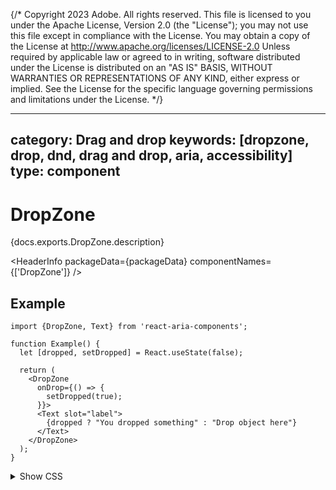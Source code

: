 {/* Copyright 2023 Adobe. All rights reserved.
This file is licensed to you under the Apache License, Version 2.0 (the "License");
you may not use this file except in compliance with the License. You may obtain a copy
of the License at http://www.apache.org/licenses/LICENSE-2.0
Unless required by applicable law or agreed to in writing, software distributed under
the License is distributed on an "AS IS" BASIS, WITHOUT WARRANTIES OR REPRESENTATIONS
OF ANY KIND, either express or implied. See the License for the specific language
governing permissions and limitations under the License. */}



---
category: Drag and drop
keywords: [dropzone, drop, dnd, drag and drop, aria, accessibility]
type: component
---

# DropZone

<PageDescription>{docs.exports.DropZone.description}</PageDescription>

<HeaderInfo
  packageData={packageData}
  componentNames={['DropZone']} />

## Example

```tsx example
import {DropZone, Text} from 'react-aria-components';

function Example() {
  let [dropped, setDropped] = React.useState(false);

  return (
    <DropZone
      onDrop={() => {
        setDropped(true);
      }}>
      <Text slot="label">
        {dropped ? "You dropped something" : "Drop object here"}
      </Text>
    </DropZone>
  );
}
```

<details>
  <summary style={{fontWeight: 'bold'}}><ChevronRight size="S" /> Show CSS</summary>
```css hidden
/* We only import styles up to one page away, we don't follow those pages dependencies, so
* import everything and in the correct order of dependency so that layers don't overwrite each other. */
@import './Button.mdx';
```
```css
@layer dropzone;
@layer dropzone.layout, dropzone.hcm;
@layer dropzone.layout {
  .react-aria-DropZone {
    --border-color: var(--spectrum-alias-border-color);
    --border-color-pressed: var(--spectrum-alias-border-color-focus);
    --background-color: var(--spectrum-global-color-gray-50);
    --background-color-pressed: var(--spectrum-global-color-gray-100);
    --text-color: var(--spectrum-alias-text-color);
    --focus-ring-color: var(--spectrum-alias-border-color-focus);

    color: var(--text-color);
    background: var(--background-color);
    border: 1px solid var(--border-color);
    border-radius: 4px;
    appearance: none;
    vertical-align: middle;
    font-size: 1.2rem;
    text-align: center;
    margin: 0;
    outline: none;
    padding: 24px 12px;
    width: 25%;
    display: inline-block;

    &[data-drop-target] {
      box-shadow: 0 0 0 1px var(--focus-ring-color);
      background: var(--background-color-pressed);
      border-color: var(--border-color-pressed);
    }

    &[data-focus-visible] {
      border-color: var(--focus-ring-color);
      box-shadow: 0 0 0 1px var(--focus-ring-color);
    }
  }
}

@layer dropzone.hcm {
  @media (forced-colors: active) {
    .react-aria-DropZone {
      forced-color-adjust: none;
      --border-color: ButtonBorder;
      --border-color-drop-target: ButtonBorder;
      --background-color: ButtonFace;
      --background-color-pressed: ButtonFace;
      --text-color: ButtonText;
      --focus-ring-color: Highlight;
    }
  }
}
```

</details>

## Features

There is no native element to implement a drop zone in HTML. `DropZone` helps achieve accessible dropzone components that can be styled as needed.

* **Styleable** – Hover, keyboard focus, and the drop target states are provided for easy styling. These styles only apply when interacting with an appropriate input device, unlike CSS pseudo classes.
* **Accessible** – Support for native drag and drop via mouse and touch, as well as keyboard and screen reader interactions. Copy and paste is also supported as a keyboard accessible alternative.
* **Flexible** – Files, directories, and custom data types can be dropped, and the contents of the drop zone can be fully customized.

## Anatomy

A drop zone consists of a target element for the dropped objects. Users may drop objects via mouse, keyboard, or touch. `DropZone` accepts any content as its children, which may change when the user drops content. A [FileTrigger](FileTrigger.html) is commonly paired with a DropZone to allow a user to choose files from their device.

A visual label should be provided to `DropZone` using a `Text` element with a `label` slot. If it is not provided, then an `aria-label` or `aria-labelledby` prop must be passed to identify the visually hidden button to assistive technology.

```tsx
import {DropZone, Text} from 'react-aria-components';

<DropZone>
  <Text slot="label" />
</DropZone>
```

### Composed Components
A drop zone can include a `FileTrigger` as a child, which may also be used standalone or reused in other components.

<section className={styles.cardGroup} data-size="small">

<ExampleCard
  url="FileTrigger.html"
  title="FileTrigger"
  description="A file trigger allows a user to access the file system with any pressable componet such as a Button.">
  <FileTrigger />
</ExampleCard>

</section>

## Events

`DropZone` supports user interactions via mouse, keyboard, and touch. You can handle all of these via the `onDrop` prop. In addition, the `onDropEnter`, `onDropMove`, and `onDropExit` events are fired as the user interacts with the dropzone.

```tsx example
import type {TextDropItem} from '@react-aria/dnd';

function Example() {
  let [dropped, setDropped] = React.useState(null);

  return (
    <>
      <Draggable />
      <DropZone
        onDrop={async(e) => {
          let items = await Promise.all(
            e.items
              .filter(item => item.kind === 'text' && item.types.has('text/plain'))
              .map((item: TextDropItem) => item.getText('text/plain'))
          );
          setDropped(items.join('\n'));
        }}>
        <Text slot="label">
          {dropped || 'Drop here'}
        </Text>
      </ DropZone>
    </>
  );
}

<Example />

```

The `Draggable` component used above is defined below. See [useDrag](useDrag.html) for more details and documentation.

<details>
  <summary style={{fontWeight: 'bold'}}><ChevronRight size="S" /> Show code</summary>

```tsx example render=false export=true
import {useDrag} from '@react-aria/dnd';

function Draggable() {
  let {dragProps, isDragging} = useDrag({
    getItems() {
      return [{
        'text/plain': 'hello world',
        'my-app-custom-type': JSON.stringify({message: 'hello world'})
      }];
    }
  });

  return (
    <div {...dragProps} role="button" tabIndex={0} className={`draggable ${isDragging ? 'dragging' : ''}`}>
      Drag me
    </div>
  );
}
```

<details>
  <summary style={{fontWeight: 'bold'}}><ChevronRight size="S" /> Show CSS</summary>

```css
.draggable {
  display: inline-block;
  vertical-align: top;
  border: 1px solid gray;
  padding: 10px;
  margin-right: 20px;
  border-radius: 4px;
}

.draggable.dragging {
  opacity: 0.5;
}
```

</details>
</details>

## Labeling

The `label` slot enables the user to reference the text content to define the dropzone's accessible name.

```tsx example
import {Text} from 'react-aria-components';

function Example() {
  let [dropped, setDropped] = React.useState(false);

  return (
    <DropZone
      onDrop={() => setDropped(true)}>
      <Text slot="label">
        {dropped ? 'Successful drop!' : 'Drop files here'}
      </Text>
    </DropZone>
  );
}
```

## FileTrigger

To allow the selection of files from the user's device, pass `FileTrigger` as a child of `DropZone`.

```tsx example
import {FileTrigger, Button} from 'react-aria-components';

function Example() {
  let [file, setFile] = React.useState(null);

  return(
    <DropZone>
      <FileTrigger
        onSelect={(e) => {
          let files = Array.from(e);
          let urls = files.map((file) => file.name);
          setFile(urls);
        }}>
        <Button>Select a file</Button>
      </FileTrigger>
      {file && file}
    </DropZone>
  );
}
```

## Visual feedback

A dropzone displays visual feedback to the user when a drag hovers over the drop target by passing the `getDropOperation` function. If a drop target only supports data of specific types (e.g. images, videos, text, etc.), then it should implement the `getDropOperation` prop and return `cancel` for types that aren't supported. This will prevent visual feedback indicating that the drop target accepts the dragged data when this is not true. [Read more about getDropOperation.](https://react-spectrum.adobe.com/react-aria/useDrop.html#getdropoperation)

```tsx example

function Example() {
  let [dropped, setDropped] = React.useState(false);

  return (
    <DropZone
      getDropOperation={(types) => types.has('image/png') ? 'copy' : 'cancel'}
      onDrop={() => setDropped(true)}>
      {dropped ? 'Successful drop!' : 'Drop files here'}
    </DropZone>
  );
}
```

## Props

<PropTable component={docs.exports.DropZone} links={docs.links} />

## Styling

React Aria components can be styled in many ways, including using CSS classes, inline styles, utility classes (e.g. Tailwind), CSS-in-JS (e.g. Styled Components), etc. By default, all components include a builtin `className` attribute which can be targeted using CSS selectors. These follow the `react-aria-ComponentName` naming convention.

```css
.react-aria-DropZone {
  /* ... */
}
```

A custom `className` can also be specified on any component. This overrides the default `className` provided by React Aria with your own.

```jsx
<DropZone className="my-dropzone">
  {/* ... */}
</DropZone>
```

In addition, some components support multiple UI states (e.g. focused, placeholder, readonly, etc.). React Aria components expose states using data attributes, which you can target in CSS selectors. For example:

```css
.react-aria-DropZone[data-drop-target] {
  /* ... */
}
```

The `className` and `style` props also accept functions which receive states for styling. This lets you dynamically determine the classes or styles to apply, which is useful when using utility CSS libraries like [Tailwind](https://tailwindcss.com/).

```jsx
<DropZone className={({isDropTarget}) => isDropTarget ? 'bg-gray-700' : 'bg-gray-600'} />
```

Render props may also be used as children to alter what elements are rendered based on the current state. For example, you could render an extra element when the drop target is in an active state.

```jsx
<DropZone>
  {({isDropTarget}) => (
    <>
      {isDropTarget && <DropHighlight/>}
      Drop item here
    </>
  )}
</DropZone>
```

The states, selectors, and render props for `DropZone` are documented below.

<StateTable properties={docs.exports.DropZoneRenderProps.properties} />

## Advanced customization

### Hooks

If you need to customize things further, such as accessing internal state or customizing DOM structure, you can drop down to the lower level Hook-based API. See [useDrop](useDrop.html) for more details.
